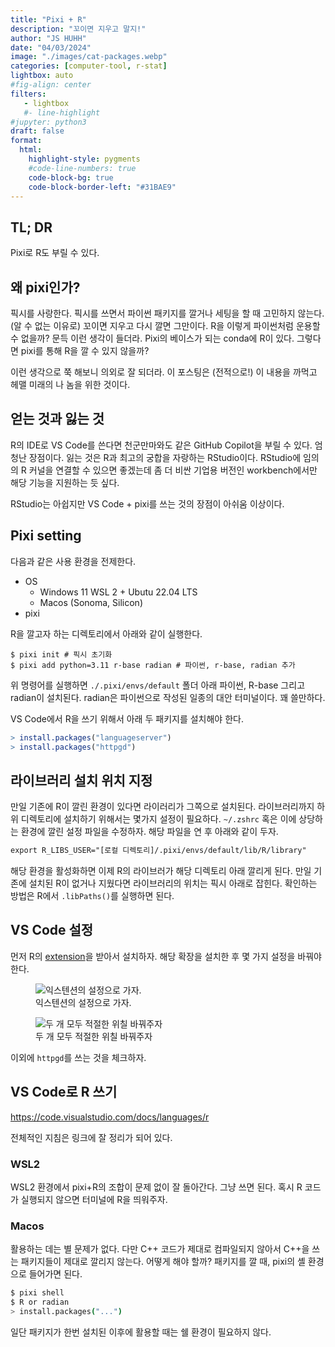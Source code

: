```yaml
---
title: "Pixi + R" 
description: "꼬이면 지우고 말지!"   
author: "JS HUHH"
date: "04/03/2024"
image: "./images/cat-packages.webp"
categories: [computer-tool, r-stat]
lightbox: auto
#fig-align: center
filters:
   - lightbox
   #- line-highlight
#jupyter: python3
draft: false
format:
  html:
    highlight-style: pygments
    #code-line-numbers: true
    code-block-bg: true
    code-block-border-left: "#31BAE9"
---
```


## TL; DR

Pixi로 R도 부릴 수 있다.  

## 왜 pixi인가? 

픽시를 사랑한다. 픽시를 쓰면서 파이썬 패키지를 깔거나 세팅을 할 때 고민하지 않는다. (알 수 없는 이유로) 꼬이면 지우고 다시 깔면 그만이다. R을 이렇게 파이썬처럼 운용할 수 없을까? 문득 이런 생각이 들더라. Pixi의 베이스가 되는 conda에 R이 있다. 그렇다면 pixi를 통해 R을 깔 수 있지 않을까? 

이런 생각으로 쭉 해보니 의외로 잘 되더라. 이 포스팅은 (전적으로!) 이 내용을 까먹고 헤맬 미래의 나 놈을 위한 것이다.

## 얻는 것과 잃는 것

R의 IDE로 VS Code를 쓴다면 천군만마와도 같은 GitHub Copilot을 부릴 수 있다. 엄청난 장점이다. 잃는 것은 R과 최고의 궁합을 자랑하는 RStudio이다. RStudio에 임의의 R 커널을 연결할 수 있으면 좋겠는데 좀 더 비싼 기업용 버전인 workbench에서만 해당 기능을 지원하는 듯 싶다. 

RStudio는 아쉽지만 VS Code + pixi를 쓰는 것의 장점이 아쉬움 이상이다.  

## Pixi setting 

다음과 같은 사용 환경을 전제한다. 

- OS
  - Windows 11 WSL 2 + Ubutu 22.04 LTS 
  - Macos (Sonoma, Silicon)
- pixi

R을 깔고자 하는 디렉토리에서 아래와 같이 실행한다. 

```shell
$ pixi init # 픽시 초기화 
$ pixi add python=3.11 r-base radian # 파이썬, r-base, radian 추가 
```

위 명령어를 실행하면 `./.pixi/envs/default` 폴더 아래 파이썬, R-base 그리고 radian이 설치된다. radian은 파이썬으로 작성된 일종의 대안 터미널이다. 꽤 쓸만하다. 

VS Code에서 R을 쓰기 위해서 아래 두 패키지를 설치해야 한다. 

```R
> install.packages("languageserver")
> install.packages("httpgd")
```

## 라이브러리 설치 위치 지정

만일 기존에 R이 깔린 환경이 있다면 라이러리가 그쪽으로 설치된다. 라이브러리까지 하위 디렉토리에 설치하기 위해서는 몇가지 설정이 필요하다. `~/.zshrc` 혹은 이에 상당하는 환경에 깔린 설정 파일을 수정하자. 해당 파일을 연 후 아래와 같이 두자. 

```txt
export R_LIBS_USER="[로컬 디렉토리]/.pixi/envs/default/lib/R/library"
```

해당 환경을 활성화하면 이제 R의 라이브러가 해당 디렉토리 아래 깔리게 된다. 만일 기존에 설치된 R이 없거나 지웠다면 라이브러리의 위치는 픽시 아래로 잡힌다. 확인하는 방법은 R에서 `.libPaths()`를 실행하면 된다.

## VS Code 설정 

먼저 R의 [extension](https://marketplace.visualstudio.com/items?itemName=REditorSupport.r)을 받아서 설치하자. 해당 확장을 설치한 후 몇 가지 설정을 바꿔야 한다. 

:::{ layout="[1,1]" }

![익스텐션의 설정으로 가자.](./images/pixi-r-1-min.png)

![두 개 모두 적절한 위칠 바꿔주자](./images/pixi-r-2-min.png)

:::

이외에 `httpgd`를 쓰는 것을 체크하자. 

## VS Code로 R 쓰기  

<https://code.visualstudio.com/docs/languages/r>

전체적인 지침은 링크에 잘 정리가 되어 있다. 

### WSL2

WSL2 환경에서 pixi+R의 조합이 문제 없이 잘 돌아간다. 그냥 쓰면 된다. 혹시 R 코드가 실행되지 않으면 터미널에 R을 띄워주자. 

### Macos 

활용하는 데는 별 문제가 없다. 다만 C++ 코드가 제대로 컴파일되지 않아서 C++을 쓰는 패키지들이 제대로 깔리지 않는다. 어떻게 해야 할까? 패키지를 깔 때, pixi의 셸 환경으로 들어가면 된다. 

```bash
$ pixi shell
$ R or radian 
> install.packages("...")
```

일단 패키지가 한번 설치된 이후에 활용할 때는 쉘 환경이 필요하지 않다. 
